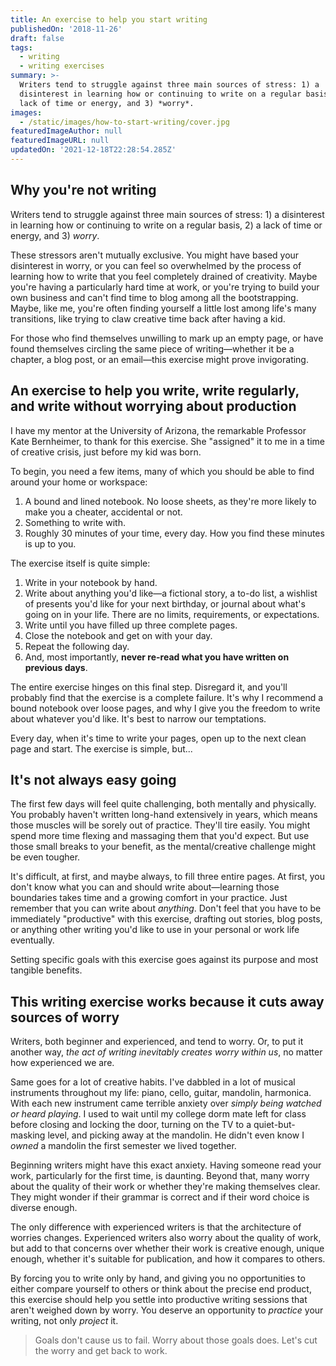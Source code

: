 ```yaml
---
title: An exercise to help you start writing
publishedOn: '2018-11-26'
draft: false
tags:
  - writing
  - writing exercises
summary: >-
  Writers tend to struggle against three main sources of stress: 1) a
  disinterest in learning how or continuing to write on a regular basis, 2) a
  lack of time or energy, and 3) *worry*.
images:
  - /static/images/how-to-start-writing/cover.jpg
featuredImageAuthor: null
featuredImageURL: null
updatedOn: '2021-12-18T22:28:54.285Z'
---
```


## Why you're not writing

Writers tend to struggle against three main sources of stress: 1) a disinterest in learning how or continuing to write on a regular basis, 2) a lack of time or energy, and 3) _worry_.

These stressors aren't mutually exclusive. You might have based your disinterest in worry, or you can feel so overwhelmed by the process of learning how to write that you feel completely drained of creativity. Maybe you're having a particularly hard time at work, or you're trying to build your own business and can't find time to blog among all the bootstrapping. Maybe, like me, you're often finding yourself a little lost among life's many transitions, like trying to claw creative time back after having a kid.

For those who find themselves unwilling to mark up an empty page, or have found themselves circling the same piece of writing—whether it be a chapter, a blog post, or an email—this exercise might prove invigorating.

## An exercise to help you write, write regularly, and write without worrying about production

I have my mentor at the University of Arizona, the remarkable Professor Kate Bernheimer, to thank for this exercise. She "assigned" it to me in a time of creative crisis, just before my kid was born.

To begin, you need a few items, many of which you should be able to find around your home or workspace:

1. A bound and lined notebook. No loose sheets, as they're more likely to make you a cheater, accidental or not.
2. Something to write with.
3. Roughly 30 minutes of your time, every day. How you find these minutes is up to you.

The exercise itself is quite simple:

1. Write in your notebook by hand.
2. Write about anything you'd like—a fictional story, a to-do list, a wishlist of presents you'd like for your next birthday, or journal about what's going on in your life. There are no limits, requirements, or expectations.
3. Write until you have filled up three complete pages.
4. Close the notebook and get on with your day.
5. Repeat the following day.
6. And, most importantly, **never re-read what you have written on previous days**.

The entire exercise hinges on this final step. Disregard it, and you'll probably find that the exercise is a complete failure. It's why I recommend a bound notebook over loose pages, and why I give you the freedom to write about whatever you'd like. It's best to narrow our temptations.

Every day, when it's time to write your pages, open up to the next clean page and start. The exercise is simple, but...

## It's not always easy going

The first few days will feel quite challenging, both mentally and physically. You probably haven't written long-hand extensively in years, which means those muscles will be sorely out of practice. They'll tire easily. You might spend more time flexing and massaging them that you'd expect. But use those small breaks to your benefit, as the mental/creative challenge might be even tougher.

It's difficult, at first, and maybe always, to fill three entire pages. At first, you don't know what you can and should write about—learning those boundaries takes time and a growing comfort in your practice. Just remember that you can write about _anything_. Don't feel that you have to be immediately "productive" with this exercise, drafting out stories, blog posts, or anything other writing you'd like to use in your personal or work life eventually.

Setting specific goals with this exercise goes against its purpose and most tangible benefits.

## This writing exercise works because it cuts away sources of worry

Writers, both beginner and experienced, and tend to worry. Or, to put it another way, _the act of writing inevitably creates worry within us_, no matter how experienced we are.

Same goes for a lot of creative habits. I've dabbled in a lot of musical instruments throughout my life: piano, cello, guitar, mandolin, harmonica. With each new instrument came terrible anxiety over _simply being watched or heard playing_. I used to wait until my college dorm mate left for class before closing and locking the door, turning on the TV to a quiet-but-masking level, and picking away at the mandolin. He didn't even know I _owned_ a mandolin the first semester we lived together.

Beginning writers might have this exact anxiety. Having someone read your work, particularly for the first time, is daunting. Beyond that, many worry about the quality of their work or whether they're making themselves clear. They might wonder if their grammar is correct and if their word choice is diverse enough.

The only difference with experienced writers is that the architecture of worries changes. Experienced writers also worry about the quality of work, but add to that concerns over whether their work is creative enough, unique enough, whether it's suitable for publication, and how it compares to others.

By forcing you to write only by hand, and giving you no opportunities to either compare yourself to others or think about the precise end product, this exercise should help you settle into productive writing sessions that aren't weighed down by worry. You deserve an opportunity to _practice_ your writing, not only _project_ it.

> Goals don't cause us to fail. Worry about those goals does. Let's cut the worry and get back to work.
